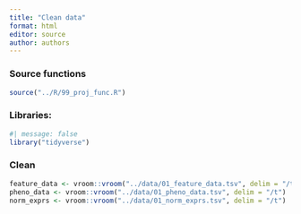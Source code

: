 ```yaml
---
title: "Clean data"
format: html
editor: source
author: authors
---
```


### Source functions

```r
source("../R/99_proj_func.R")
```

### Libraries:

```r
#| message: false
library("tidyverse")
```

### Clean

```r

feature_data <- vroom::vroom("../data/01_feature_data.tsv", delim = "/t")
pheno_data <- vroom::vroom("../data/01_pheno_data.tsv", delim = "/t")
norm_exprs <- vroom::vroom("../data/01_norm_exprs.tsv", delim = "/t")

```
